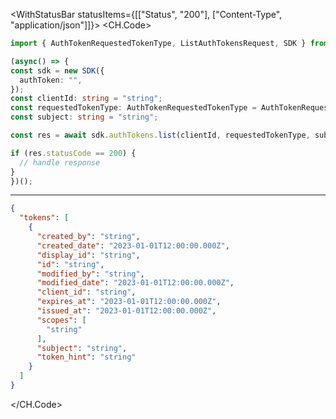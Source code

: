

<WithStatusBar statusItems={[["Status", "200"], ["Content-Type", "application/json"]]}>
  <CH.Code>
  ```typescript List.ts
  import { AuthTokenRequestedTokenType, ListAuthTokensRequest, SDK } from "devrev/sdk";

(async() => {
  const sdk = new SDK({
    authToken: "",
  });
const clientId: string = "string";
const requestedTokenType: AuthTokenRequestedTokenType = AuthTokenRequestedTokenType.UrnDevrevParamsOauthTokenTypeSys;
const subject: string = "string";

  const res = await sdk.authTokens.list(clientId, requestedTokenType, subject);

  if (res.statusCode == 200) {
    // handle response
  }
})();
  ```
  ---

  ```json Example Response
  {
    "tokens": [
      {
        "created_by": "string",
        "created_date": "2023-01-01T12:00:00.000Z",
        "display_id": "string",
        "id": "string",
        "modified_by": "string",
        "modified_date": "2023-01-01T12:00:00.000Z",
        "client_id": "string",
        "expires_at": "2023-01-01T12:00:00.000Z",
        "issued_at": "2023-01-01T12:00:00.000Z",
        "scopes": [
          "string"
        ],
        "subject": "string",
        "token_hint": "string"
      }
    ]
  }
  ```
  </CH.Code>
</WithStatusBar>
